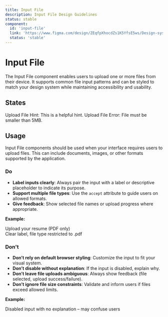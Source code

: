```yaml
---
title: Input File
description: Input File Design Guidelines
status: stable
component:
  id: 'input-file'
  link: 'https://www.figma.com/design/ZEqfpXhocdZs1K5YfsE5ws/Design-system?node-id=5500-7027'
  status: 'stable'
---
```


# Input File

The Input File component enables users to upload one or more files from their device. It supports common file input patterns and can be styled to match your design system while maintaining accessibility and usability.

<Section current="design">

<ComponentPreview>
  <InputFile />
</ComponentPreview>
<FigmaPreviewButton href="https://www.figma.com/design/ZEqfpXhocdZs1K5YfsE5ws/Design-system?node-id=5500-7027" />

## States

<ComponentPreviewLayout className="flex-col">
  <ComponentPreviewItem className="w-105">
    <InputFile />
  </ComponentPreviewItem>
  <ComponentPreviewItem className="w-105">
    <FormField id="file-upload-id">
      <FormFieldLabel htmlFor='file-upload-id'>Upload File</FormFieldLabel>
      <FormFieldHint>Hint: This is a helpful hint.</FormFieldHint>
      <InputFile accept="*/*" id="file-upload-id" />
    </FormField>
  </ComponentPreviewItem>
  <ComponentPreviewItem className="w-105">
    <FormField id="file-upload-id">
      <FormFieldLabel htmlFor='file-upload-id'>Upload File</FormFieldLabel>
      <FormFieldError>Error: File must be smaller than 5MB.</FormFieldError>
      <InputFile accept=".pdf, .docx" id="file-upload-id" />
    </FormField>
  </ComponentPreviewItem>
</ComponentPreviewLayout>

## Usage

Input File components should be used when your interface requires users to upload files. This can include documents, images, or other formats supported by the application.

### Do

- **Label inputs clearly**: Always pair the input with a label or descriptive placeholder to indicate its purpose.
- **Support multiple file types**: Use the `accept` attribute to guide users on allowed formats.
- **Give feedback**: Show selected file names or upload progress where appropriate.

**Example:**

<ComponentContainer>
  <div className="flex flex-col gap-4">
    <label className="gi-text-sm gi-font-medium" htmlFor="resume-upload">
      Upload your resume (PDF only)
    </label>
    <InputFile id="resume-upload" accept=".pdf" />
    <div className="gi-text-sm gi-text-gray-600">
      Clear label, file type restricted to .pdf
    </div>
  </div>
</ComponentContainer>

### Don't

- **Don’t rely on default browser styling**: Customize the input to fit your visual system.
- **Don’t disable without explanation**: If the input is disabled, explain why.
- **Don’t leave file uploads ambiguous**: Always show feedback (file selected, upload success/failure).
- **Don’t ignore file size constraints**: Validate and inform users if files exceed allowed limits.

**Example:**

<ComponentContainer>
  <div className="flex flex-col gap-4">
    <InputFile disabled />
    <div className="gi-text-sm gi-text-gray-600">
      Disabled input with no explanation – may confuse users
    </div>
  </div>
</ComponentContainer>

</Section>
